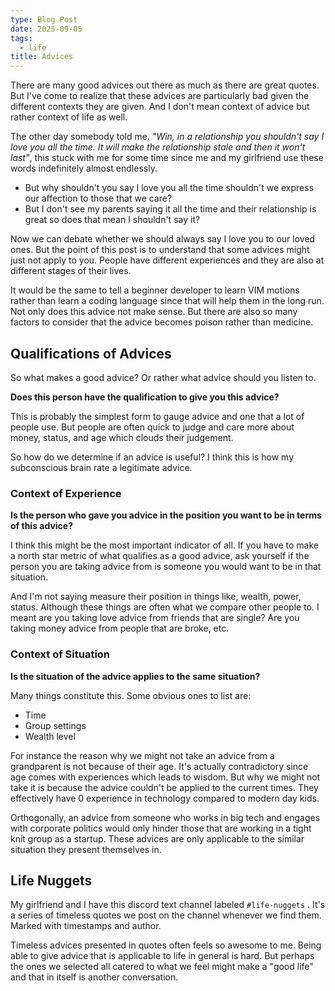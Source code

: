 ```yaml
---
type: Blog Post
date: 2025-09-05
tags:
  - life
title: Advices
---
```


There are many good advices out there as much as there are great quotes.
But I've come to realize that these advices are particularly bad given the different contexts they are given. And I don't mean context of advice but rather context of life as well.

The other day somebody told me.
_"Win, in a relationship you shouldn't say I love you all the time. It will make the relationship stale and then it won't last"_, this stuck with me for some time since me and my girlfriend use these words indefinitely almost endlessly.

- But why shouldn't you say I love you all the time shouldn't we express our affection to those that we care?
- But I don't see my parents saying it all the time and their relationship is great so does that mean I shouldn't say it?

Now we can debate whether we should always say I love you to our loved ones. But the point of this post is to understand that some advices might just not apply to you. People have different experiences and they are also at different stages of their lives.

It would be the same to tell a beginner developer to learn VIM motions rather than learn a coding language since that will help them in the long run. Not only does this advice not make sense. But there are also so many factors to consider that the advice becomes poison rather than medicine.

## Qualifications of Advices

So what makes a good advice? Or rather what advice should you listen to.

**Does this person have the qualification to give you this advice?**

This is probably the simplest form to gauge advice and one that a lot of people use. But people are often quick to judge and care more about money, status, and age which clouds their judgement.

So how do we determine if an advice is useful? I think this is how my subconscious brain rate a legitimate advice.

### Context of Experience

**Is the person who gave you advice in the position you want to be in terms of this advice?**

I think this might be the most important indicator of all. If you have to make a north star metric of what qualifies as a good advice, ask yourself if the person you are taking advice from is someone you would want to be in that situation.

And I'm not saying measure their position in things like, wealth, power, status. Although these things are often what we compare other people to. I meant are you taking love advice from friends that are single? Are you taking money advice from people that are broke, etc.

### Context of Situation

**Is the situation of the advice applies to the same situation?**

Many things constitute this. Some obvious ones to list are:

- Time
- Group settings
- Wealth level

For instance the reason why we might not take an advice from a grandparent is not because of their age. It's actually contradictory since age comes with experiences which leads to wisdom. But why we might not take it is because the advice couldn't be applied to the current times. They effectively have 0 experience in technology compared to modern day kids.

Orthogonally, an advice from someone who works in big tech and engages with corporate politics would only hinder those that are working in a tight knit group as a startup. These advices are only applicable to the similar situation they present themselves in.

## Life Nuggets

My girlfriend and I have this discord text channel labeled `#life-nuggets` . It's a series of timeless quotes we post on the channel whenever we find them. Marked with timestamps and author.

Timeless advices presented in quotes often feels so awesome to me. Being able to give advice that is applicable to life in general is hard. But perhaps the ones we selected all catered to what we feel might make a "good life" and that in itself is another conversation.
